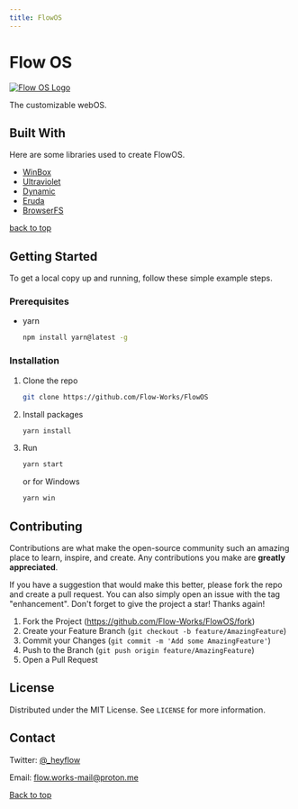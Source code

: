 ```yaml
---
title: FlowOS
---
```


# Flow OS
[![Flow OS Logo](https://raw.githubusercontent.com/Flow-Works/FlowOS/main/public/assets/logo.svg)](https://github.com/Flow-Works/FlowOS)

The customizable webOS.

## Built With

Here are some libraries used to create FlowOS.

- [WinBox](https://github.com/nextapps-de/winbox)
- [Ultraviolet](https://github.com/titaniumnetwork-dev/Ultraviolet)
- [Dynamic](https://github.com/NebulaServices/Dynamic)
- [Eruda](https://github.com/liriliri/eruda)
- [BrowserFS](https://github.com/jvilk/BrowserFS)

[back to top](#readme-top)

## Getting Started

To get a local copy up and running, follow these simple example steps.

### Prerequisites

- yarn
  ```sh
  npm install yarn@latest -g
  ```

### Installation

1. Clone the repo
   ```sh
   git clone https://github.com/Flow-Works/FlowOS
   ```
2. Install packages
   ```sh
   yarn install
   ```
3. Run
   ```sh
   yarn start
   ```
   or for Windows
   ```powershell
   yarn win
   ```

## Contributing

Contributions are what make the open-source community such an amazing place to learn, inspire, and create. Any contributions you make are **greatly appreciated**.

If you have a suggestion that would make this better, please fork the repo and create a pull request. You can also simply open an issue with the tag "enhancement".
Don't forget to give the project a star! Thanks again!

1. Fork the Project (https://github.com/Flow-Works/FlowOS/fork)
2. Create your Feature Branch (`git checkout -b feature/AmazingFeature`)
3. Commit your Changes (`git commit -m 'Add some AmazingFeature'`)
4. Push to the Branch (`git push origin feature/AmazingFeature`)
5. Open a Pull Request

## License

Distributed under the MIT License. See `LICENSE` for more information.

## Contact

Twitter: [@\_heyflow](https://twitter.com/_heyflow)

Email: flow.works-mail@proton.me

[Back to top](#readme-top)

